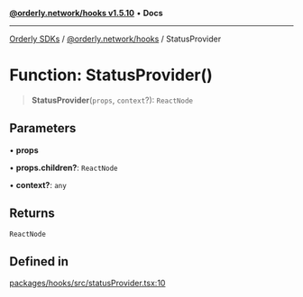 [**@orderly.network/hooks v1.5.10**](/sdks/tech-doc/@orderly.network/hooks/README) • **Docs**

***

[Orderly SDKs](/sdks/tech-doc/packages) / [@orderly.network/hooks](/sdks/tech-doc/@orderly.network/hooks/README) / StatusProvider

# Function: StatusProvider()

> **StatusProvider**(`props`, `context`?): `ReactNode`

## Parameters

• **props**

• **props.children?**: `ReactNode`

• **context?**: `any`

## Returns

`ReactNode`

## Defined in

[packages/hooks/src/statusProvider.tsx:10](https://github.com/OrderlyNetwork/js-sdk/blob/554ae704783e3b83c40bb234a899e8f02987d9b6/packages/hooks/src/statusProvider.tsx#L10)
